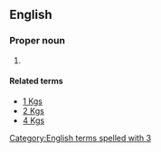 ==English==

===Proper noun===
{{en-proper noun}}

# {{abbreviation of|3 Kings}}

====Related terms====
* [[1 Kgs]]
* [[2 Kgs]]
* [[4 Kgs]]

[[Category:English terms spelled with 3]]